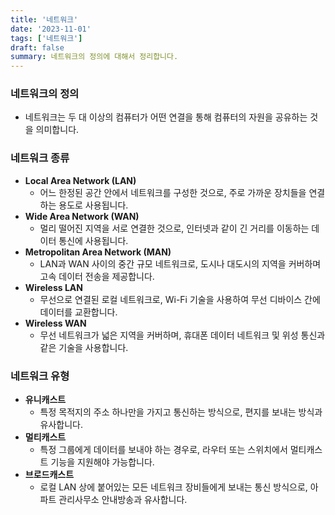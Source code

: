 ```yaml
---
title: '네트워크'
date: '2023-11-01'
tags: ['네트워크']
draft: false
summary: 네트워크의 정의에 대해서 정리합니다.
---
```

### **네트워크의 정의**

- 네트워크는 두 대 이상의 컴퓨터가 어떤 연결을 통해 컴퓨터의 자원을 공유하는 것을 의미합니다.

### **네트워크 종류**

- **Local Area Network (LAN)**
    - 어느 한정된 공간 안에서 네트워크를 구성한 것으로, 주로 가까운 장치들을 연결하는 용도로 사용됩니다.
- **Wide Area Network (WAN)**
    - 멀리 떨어진 지역을 서로 연결한 것으로, 인터넷과 같이 긴 거리를 이동하는 데이터 통신에 사용됩니다.
- **Metropolitan Area Network (MAN)**
    - LAN과 WAN 사이의 중간 규모 네트워크로, 도시나 대도시의 지역을 커버하며 고속 데이터 전송을 제공합니다.
- **Wireless LAN**
    - 무선으로 연결된 로컬 네트워크로, Wi-Fi 기술을 사용하여 무선 디바이스 간에 데이터를 교환합니다.
- **Wireless WAN**
    - 무선 네트워크가 넓은 지역을 커버하며, 휴대폰 데이터 네트워크 및 위성 통신과 같은 기술을 사용합니다.

### **네트워크 유형**

- **유니캐스트**
    - 특정 목적지의 주소 하나만을 가지고 통신하는 방식으로, 편지를 보내는 방식과 유사합니다.
- **멀티캐스트**
    - 특정 그룹에게 데이터를 보내야 하는 경우로, 라우터 또는 스위치에서 멀티캐스트 기능을 지원해야 가능합니다.
- **브로드캐스트**
    - 로컬 LAN 상에 붙어있는 모든 네트워크 장비들에게 보내는 통신 방식으로, 아파트 관리사무소 안내방송과 유사합니다.